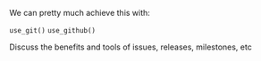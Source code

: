 
We can pretty much achieve this with:

`use_git()`
`use_github()`

Discuss the benefits and tools of issues, releases, milestones, etc
